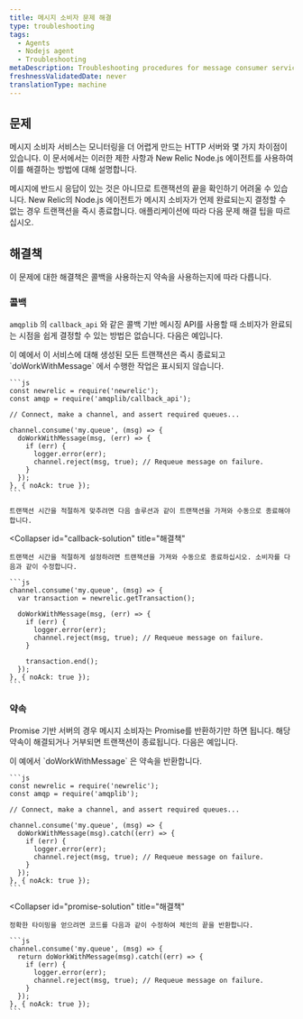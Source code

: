 ```yaml
---
title: 메시지 소비자 문제 해결
type: troubleshooting
tags:
  - Agents
  - Nodejs agent
  - Troubleshooting
metaDescription: Troubleshooting procedures for message consumer services monitored by New Relic's Node.js agent.
freshnessValidatedDate: never
translationType: machine
---
```


## 문제

메시지 소비자 서비스는 모니터링을 더 어렵게 만드는 HTTP 서버와 몇 가지 차이점이 있습니다. 이 문서에서는 이러한 제한 사항과 New Relic Node.js 에이전트를 사용하여 이를 해결하는 방법에 대해 설명합니다.

메시지에 반드시 응답이 있는 것은 아니므로 트랜잭션의 끝을 확인하기 어려울 수 있습니다. New Relic의 Node.js 에이전트가 메시지 소비자가 언제 완료되는지 결정할 수 없는 경우 트랜잭션을 즉시 종료합니다. 애플리케이션에 따라 다음 문제 해결 팁을 따르십시오.

## 해결책

이 문제에 대한 해결책은 콜백을 사용하는지 약속을 사용하는지에 따라 다릅니다.

### 콜백

`amqplib` 의 `callback_api` 와 같은 콜백 기반 메시징 API를 사용할 때 소비자가 완료되는 시점을 쉽게 결정할 수 있는 방법은 없습니다. 다음은 예입니다.

<CollapserGroup>
  <Collapser
    id="callback-problem"
    title="콜백 문제"
  >
    이 예에서 이 서비스에 대해 생성된 모든 트랜잭션은 즉시 종료되고 `doWorkWithMessage` 에서 수행한 작업은 표시되지 않습니다.

    ```js
    const newrelic = require('newrelic');
    const amqp = require('amqplib/callback_api');

    // Connect, make a channel, and assert required queues...

    channel.consume('my.queue', (msg) => {
      doWorkWithMessage(msg, (err) => {
        if (err) {
          logger.error(err);
          channel.reject(msg, true); // Requeue message on failure.
        }
      });
    }, { noAck: true });
    ```

    트랜잭션 시간을 적절하게 맞추려면 다음 솔루션과 같이 트랜잭션을 가져와 수동으로 종료해야 합니다.
  </Collapser>

  <Collapser
    id="callback-solution"
    title="해결책"
  >
    트랜잭션 시간을 적절하게 설정하려면 트랜잭션을 가져와 수동으로 종료하십시오. 소비자를 다음과 같이 수정합니다.

    ```js
    channel.consume('my.queue', (msg) => {
      var transaction = newrelic.getTransaction();

      doWorkWithMessage(msg, (err) => {
        if (err) {
          logger.error(err);
          channel.reject(msg, true); // Requeue message on failure.
        }

        transaction.end();
      });
    }, { noAck: true });
    ```
  </Collapser>
</CollapserGroup>

### 약속

Promise 기반 서버의 경우 메시지 소비자는 Promise를 반환하기만 하면 됩니다. 해당 약속이 해결되거나 거부되면 트랜잭션이 종료됩니다. 다음은 예입니다.

<CollapserGroup>
  <Collapser
    id="promise-problem"
    title="약속 문제"
  >
    이 예에서 `doWorkWithMessage` 은 약속을 반환합니다.

    ```js
    const newrelic = require('newrelic');
    const amqp = require('amqplib');

    // Connect, make a channel, and assert required queues...

    channel.consume('my.queue', (msg) => {
      doWorkWithMessage(msg).catch((err) => {
        if (err) {
          logger.error(err);
          channel.reject(msg, true); // Requeue message on failure.
        }
      });
    }, { noAck: true });
    ```
  </Collapser>

  <Collapser
    id="promise-solution"
    title="해결책"
  >
    정확한 타이밍을 얻으려면 코드를 다음과 같이 수정하여 체인의 끝을 반환합니다.

    ```js
    channel.consume('my.queue', (msg) => {
      return doWorkWithMessage(msg).catch((err) => {
        if (err) {
          logger.error(err);
          channel.reject(msg, true); // Requeue message on failure.
        }
      });
    }, { noAck: true });
    ```
  </Collapser>
</CollapserGroup>